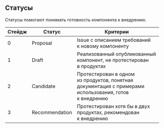 
<Meta title='Гайдлайны/Статусы' />

## Статусы

Статусы помогают понимать готовность компонента к внедрению.

| Стейдж | Статус         | Критерии |
| ------ | -------------- | -------- |
| 0      | Proposal       | Issue с описанием требований к новому компоненту |
| 1      | Draft          | Реализованный опубликованный компонент, не протестирован в продуктах |
| 2      | Candidate      | Протестирован в одном из продуктов, понятная документация с примерами использования, готов к внедрению |
| 3      | Recommendation | Протестирован хотя бы в двух продуктах, рекомендован к внедрению |

